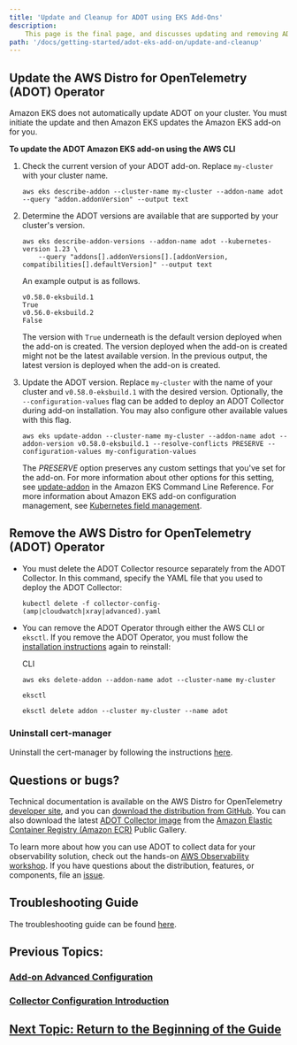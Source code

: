 ```yaml
---
title: 'Update and Cleanup for ADOT using EKS Add-Ons'
description:
    This page is the final page, and discusses updating and removing ADOT using EKS add-ons, as well as othe resources introduced in the guide.
path: '/docs/getting-started/adot-eks-add-on/update-and-cleanup'
---
```


## Update the AWS Distro for OpenTelemetry \(ADOT\) Operator

Amazon EKS does not automatically update ADOT on your cluster\. You must initiate the update and then Amazon EKS updates the Amazon EKS add\-on for you\. 

**To update the ADOT Amazon EKS add\-on using the AWS CLI**

1. Check the current version of your ADOT add\-on\. Replace `my-cluster` with your cluster name\.

   ```
   aws eks describe-addon --cluster-name my-cluster --addon-name adot --query "addon.addonVersion" --output text
   ```

1. Determine the ADOT versions are available that are supported by your cluster's version\.

   ```
   aws eks describe-addon-versions --addon-name adot --kubernetes-version 1.23 \
       --query "addons[].addonVersions[].[addonVersion, compatibilities[].defaultVersion]" --output text
   ```

   An example output is as follows\.

   ```
   v0.58.0-eksbuild.1
   True
   v0.56.0-eksbuild.2
   False
   ```

   The version with `True` underneath is the default version deployed when the add\-on is created\. The version deployed when the add\-on is created might not be the latest available version\. In 
   the previous output, the latest version is deployed when the add\-on is created\.

1. Update the ADOT version\. Replace `my-cluster` with the name of your cluster and `v0.58.0-eksbuild.1` with the desired version\. Optionally, the `--configuration-values` flag can 
be added to deploy an ADOT Collector during add\-on installation\. You may also configure other available values with this flag\.

   ```
   aws eks update-addon --cluster-name my-cluster --addon-name adot --addon-version v0.58.0-eksbuild.1 --resolve-conflicts PRESERVE --configuration-values my-configuration-values
   ```

   The *PRESERVE* option preserves any custom settings that you've set for the add\-on\. For more information about other options for this setting, see [update\-addon](https://docs.aws.amazon.com/cli/latest/reference/eks/update-addon.html) in the 
   Amazon EKS Command Line Reference\. For more information about Amazon EKS add\-on configuration management, see [Kubernetes field management](https://docs.aws.amazon.com/eks/latest/userguide/kubernetes-field-management.html)\.

## Remove the AWS Distro for OpenTelemetry \(ADOT\) Operator
+ You must delete the ADOT Collector resource separately from the ADOT Collector\. In this command, specify the YAML file that you used to deploy the ADOT Collector:

  ```
  kubectl delete -f collector-config-(amp|cloudwatch|xray|advanced).yaml
  ```
+ You can remove the ADOT Operator through either the AWS CLI or `eksctl`\. If you remove the ADOT Operator, you must follow the [installation instructions](/docs/getting-started/eks-add-on/installation) again to reinstall:

  CLI

  ```
  aws eks delete-addon --addon-name adot --cluster-name my-cluster
  ```

  `eksctl`

  ```
  eksctl delete addon --cluster my-cluster --name adot
  ```

### Uninstall cert-manager

Uninstall the cert-manager by following the instructions [here](https://cert-manager.io/docs/installation/kubectl/#uninstalling).

## Questions or bugs?

Technical documentation is available on the AWS Distro for OpenTelemetry [developer site](https://aws-otel.github.io/), and you can [download the distribution from GitHub](https://aws-otel.github.io/download). You can also download the latest [ADOT Collector image](https://gallery.ecr.aws/aws-observability/aws-otel-collector) from the [Amazon Elastic Container Registry (Amazon ECR)](https://aws.amazon.com/ecr/) Public Gallery.

To learn more about how you can use ADOT to collect data for your observability solution, check out the hands-on [AWS Observability workshop](https://catalog.us-east-1.prod.workshops.aws/v2/workshops/31676d37-bbe9-4992-9cd1-ceae13c5116c/en-US/adot). If you have questions about the distribution, features, or components, file an [issue](https://github.com/aws-observability/aws-otel-community/issues).


## Troubleshooting Guide

The troubleshooting guide can be found [here](/docs/getting-started/adot-eks-add-on/troubleshooting).

## Previous Topics:

### [Add-on Advanced Configuration](/docs/getting-started/adot-eks-add-on/add-on-configuration)

### [Collector Configuration Introduction](/docs/getting-started/adot-eks-add-on/config-collector-intro)

## [Next Topic: Return to the Beginning of the Guide](/docs/getting-started/adot-eks-add-on)
